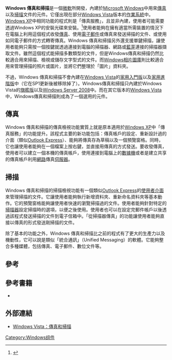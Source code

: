 {{noteTA
|G1=IT
|G2=Windows
}}
{{Infobox Windows component
| name              = Windows 傳真和掃描
| logo              =
| screenshot        = Windows Fax and Scan Vista Fax.png
| caption           = Windows傳真和掃描運行於[[Windows_Vista|Windows Vista]]
| included_with     =
| replaces          = 傳真服務
| replaced_by       =
| related_components =
}}
'''Windows 傳真和掃描'''是一個[[微軟|微軟]]所開發，內建於[[Microsoft_Windows|Microsoft Windows]]中用來[[傳真|傳真]]以及[[影像掃描器|掃描]]文件的元件。它僅出現在部分[[Windows_Vista|Windows Vista]]版本的[[作業系統|作業系統]]中。[[Windows_XP|Windows XP]]中相同功能的程式則是「傳真服務」，且並非內建，使用者可能需要透過Windows XP的安裝光碟來安裝。<ref>{{cite web |url=http://technet.microsoft.com/en-us/library/cc725953.aspx |title=Overview of Fax Server and Fax Service Manager |publisher=[[Microsoft|Microsoft]] |year=2009 |accessdate=2009-01-22 |archive-date=2017-08-20 |archive-url=https://web.archive.org/web/20170820035605/https://technet.microsoft.com/en-us/library/cc725953.aspx }}</ref>使用者能夠在擁有適當所需裝置的情況下在電腦上利用這個程式收發[[傳真|傳真]]、使用[[電子郵件|電子郵件]]或傳真來發送掃描的文件、或使用如同電子郵件的方式轉寄傳真。Windows 傳真和掃描另外還支援單鍵掃描，讓使用者能夠只需按一個按鍵就透過連接到電腦的掃描器、網路或[[藍芽|藍芽]]連接的掃描器擷取文件。雖然這個程式能掃描多數類型的文件，但是Windows傳真和掃描仍然比較適合用來掃描、檢視或儲存文字型式的文件。而[[Windows相片圖庫|Windows相片圖庫]]則比較適合用來管理掃描的照片或圖片，並將它們整理於「圖片」資料夾。

不過，Windows 傳真和掃描不會內建在[[Windows_Vista|Windows Vista]]的[[Windows_Vista版本列表#Windows_Vista家用入門版（Home_Basic）|家用入門版]]以及[[Windows_Vista版本列表#Windows_Vista家用進階版（Home_Premium）|家用進階版]]中（它在SP1更新後被移除掉了）。Windows傳真和掃描只內建於Windows Vista的[[Windows_Vista版本列表#Windows_Vista旗艦版（Ultimate）|旗艦版]]以及[[Windows_Server_2008|Windows Server 2008]]中。而在其它版本的[[Windows_Vista|Windows Vista]]中，Windows傳真和掃描則成為了一個選用的元件。

== 傳真 ==
Windows 傳真和掃描的傳真檢視功能實質上就是原本適用於[[Windows_XP|Windows XP]]中「傳真服務」的功能提升。該程式主要的新功能包括：傳真帳戶的設定、重新設計過的介面（類似[[Outlook_Express|Outlook Express]]）、能夠將傳真存為草稿以及一個預覽窗格。同時，它也讓使用者能夠在一個檔案上按右鍵，並直接用傳真的方式發送。要收發傳真，使用者可以建立一個本機的傳真帳戶，使用連接到電腦上的[[數據機|數據機]]或者是建立共享的傳真帳戶利用[[網路|網路]]傳真[[伺服器|伺服器]]。

== 掃描 ==
Windows 傳真和掃描的掃描檢視功能有一個類似[[Outlook_Express|Outlook Express]]的[[使用者介面|使用者介面]]來管理掃描的文件。它讓使用者能夠執行新增資料夾、重新命名資料夾等基本動作。它的預覽窗格能夠讓使用者快速的瀏覽掃描過的文件。使用者能夠針對特定的[[影像掃描器|掃描器]]設定掃描時的選項，以便之後使用。使用者也可以在設定完郵件帳戶以後透過該程式發送掃描的文件到電子信箱中。「從掃描器傳真」的功能讓使用者能夠直接以傳真的形式發送剛掃描的文件。

除了基本的功能之外，Windows 傳真和掃描比之前的程式有了更大的生產力以及機動性，它可以說是類似「統合通訊」（Unified Messaging）的軟體。它能夠整合多種媒體，包括傳真、電子郵件、數位文件等。

== 參考 ==
{{reflist}}

== 參考書籍 ==
*{{cite book |first=Alan |last=Simpson |coauthors=Todd Meister |chapter=Faxing and Scanning |chapterurl=http://books.google.com/books?id=Ahv_0M8cc7UC&printsec=frontcover&source=gbs_summary_r&cad=0#PPA853,M1 |accessdate=2009-01-22 |title=Alan Simpson's Windows Vista Bible |publisher=[[John_Wiley_&_Sons|John Wiley & Sons]] |location=[[Indianapolis|Indianapolis]] |year=2007 |pages=853–868 |isbn=0-470-04030-0 |oclc=71833410}}

== 外部連結 ==
*[https://web.archive.org/web/20061225104243/http://www.microsoft.com/windowsvista/features/forbiz/faxscan.mspx Windows Vista：傳真和掃描]

{{視窗應用程式}}

[[Category:Windows组件|Category:Windows组件]]